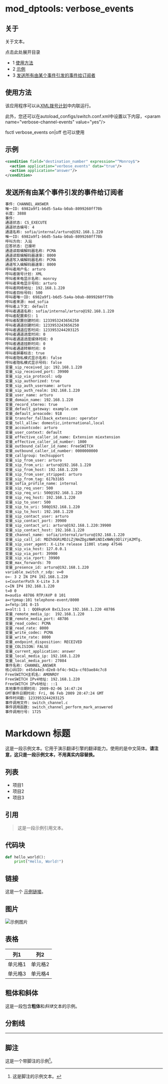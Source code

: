 # mod_dptools: verbose_events

## 关于

关于文本。

点击此处展开目录

* 1 [使用方法](#-freeswitch--mod_dptools-verbose_events-)
* 2 [示例](#-freeswitch--mod_dptools-verbose_events-)
* 3 [发送所有由某个事件引发的事件给订阅者](#send-all-events-to-subscriber-raised-by-some-event)

## 使用方法

该应用程序可以从[XML拨号计划](../../Dialplan/XML-Dialplan-archive_6586601.mdx#about)中内联运行。

此外，您还可以在autoload_configs/switch.conf.xml中设置以下内容，&lt;param name="verbose-channel-events" value="yes"/>

fsctl verbose\_events on|off 也可以使用

## 示例

```xml
<condition field="destination_number" expression="^Monroy$">
  <action application="verbose_events" data="true"/>
  <action application="answer"/>
</condition>
```

## 发送所有由某个事件引发的事件给订阅者

```xml
事件: CHANNEL_ANSWER
唯一ID: 6982a9f1-b6d5-5a4a-b0ab-8099260ff70b
长度: 3888
事件: 
通道状态: CS_EXECUTE
通道状态编号: 4
通道名称: sofia/internal/arturo@192.168.1.220
唯一ID: 6982a9f1-b6d5-5a4a-b0ab-8099260ff70b
呼叫方向: 入站
应答状态: 已接听
通道读取编解码器名称: PCMA
通道读取编解码器速率: 8000
通道写入编解码器名称: PCMA
通道写入编解码器速率: 8000
呼叫者用户名: arturo
呼叫者拨号计划: XML
呼叫者来电显示名称: monroy
呼叫者来电显示号码: arturo
呼叫者网络地址: 192.168.1.220
呼叫者目标号码: 500
呼叫者唯一ID: 6982a9f1-b6d5-5a4a-b0ab-8099260ff70b
呼叫者来源: mod_sofia
呼叫者上下文: default
呼叫者通道名称: sofia/internal/arturo@192.168.1.220
呼叫者配置索引: 1
呼叫者配置创建时间: 1233953243656250
呼叫者通道创建时间: 1233953243656250
呼叫者通道应答时间: 1233953244203125
呼叫者通道进度时间: 0
呼叫者通道进度媒体时间: 0
呼叫者通道挂断时间: 0
呼叫者通道转移时间: 0
呼叫者屏幕标志: true
呼叫者隐私模式显示名称: false
呼叫者隐私模式显示号码: false
变量_sip_received_ip: 192.168.1.220
变量_sip_received_port: 39900
变量_sip_via_protocol: udp
变量_sip_authorized: true
变量_sip_auth_username: arturo
变量_sip_auth_realm: 192.168.1.220
变量_user_name: arturo
变量_domain_name: 192.168.1.220
变量_record_stereo: true
变量_default_gateway: example.com
变量_default_areacode: 918
变量_transfer_fallback_extension: operator
变量_toll_allow: domestic,international,local
变量_accountcode: arturo
变量_user_context: default
变量_effective_caller_id_name: Extension miextension
变量_effective_caller_id_number: 1000
变量_outbound_caller_id_name: FreeSWITCH
变量_outbound_caller_id_number: 0000000000
变量_callgroup: techsupport
变量_sip_from_user: arturo
变量_sip_from_uri: arturo@192.168.1.220
变量_sip_from_host: 192.168.1.220
变量_sip_from_user_stripped: arturo
变量_sip_from_tag: 617b3165
变量_sofia_profile_name: internal
变量_sip_req_user: 500
变量_sip_req_uri: 500@192.168.1.220
变量_sip_req_host: 192.168.1.220
变量_sip_to_user: 500
变量_sip_to_uri: 500@192.168.1.220
变量_sip_to_host: 192.168.1.220
变量_sip_contact_user: arturo
变量_sip_contact_port: 39900
变量_sip_contact_uri: arturo@192.168.1.220:39900
变量_sip_contact_host: 192.168.1.220
变量_channel_name: sofia/internal/arturo@192.168.1.220
变量_sip_call_id: MDZhOGRiMDJiZjNmZDgzNWRiNDIxNWNjODliYjA2MTg.
变量_sip_user_agent: X-Lite release 1100l stamp 47546
变量_sip_via_host: 127.0.0.1
变量_sip_via_port: 39900
变量_sip_via_rport: 39900
变量_max_forwards: 70
变量_presence_id: arturo@192.168.1.220
variable_switch_r_sdp: v=0
o=- 3 2 IN IP4 192.168.1.220
s=CounterPath X-Lite 3.0
c=IN IP4 192.168.1.220
t=0 0
m=audio 48786 RTP/AVP 8 101
a=rtpmap:101 telephone-event/8000
a=fmtp:101 0-15
a=alt:1 1 : QQ8kqKxH BxCLIoce 192.168.1.220 48786
变量_remote_media_ip:  192.168.1.220
变量_remote_media_port: 48786
变量_read_codec: PCMA
变量_read_rate: 8000
变量_write_codec: PCMA
变量_write_rate: 8000
变量_endpoint_disposition: RECEIVED
变量_COLISION: FALSE
变量_current_application: answer
变量_local_media_ip: 192.168.1.220
变量_local_media_port: 27084
事件名称: CHANNEL_ANSWER
核心UUID: e45da4e3-d2e8-bf4c-942a-cf03ae84c7c8
FreeSWITCH主机名: AMONROY
FreeSWITCH IPv4地址: 192.168.1.220
FreeSWITCH IPv6地址: ::1
本地事件日期时间: 2009-02-06 14:47:24
GMT事件日期时间: Fri, 06 Feb 2009 20:47:24 GMT
事件时间戳: 1233953244203125
事件调用文件: switch_channel.c
事件调用函数: switch_channel_perform_mark_answered
事件调用行号: 1725
```

# Markdown 标题

这是一段示例文本。它用于演示翻译引擎的翻译能力。使用的是中文简体。**请注意，这只是一段示例文本，不用真实内容替换。**

## 列表

- 项目1
- 项目2
- 项目3

## 引用

> 这是一段示例引用文本。

## 代码块

```python
def hello_world():
    print("Hello, World!")
```

## 链接

这是一个 [示例链接](https://example.com)。

## 图片

![示例图片](https://example.com/image.jpg)

## 表格

| 列1 | 列2 |
|-----|-----|
| 单元格1 | 单元格2 |
| 单元格3 | 单元格4 |

## 粗体和斜体

这是一段包含**粗体**和*斜体*文本的示例。

## 分割线

---

## 脚注

这是一个带脚注的示例[^1]。

[^1]: 这是脚注的示例文本。